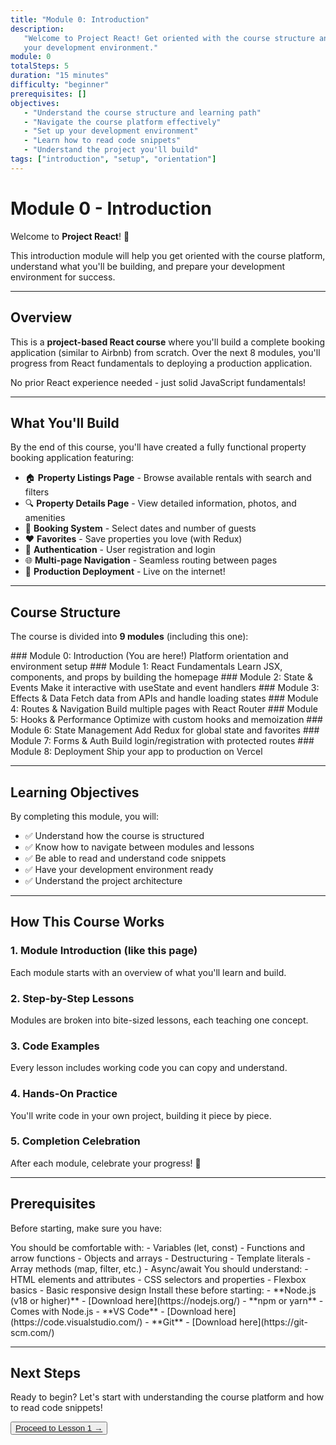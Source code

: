 ```yaml
---
title: "Module 0: Introduction"
description:
   "Welcome to Project React! Get oriented with the course structure and prepare
   your development environment."
module: 0
totalSteps: 5
duration: "15 minutes"
difficulty: "beginner"
prerequisites: []
objectives:
   - "Understand the course structure and learning path"
   - "Navigate the course platform effectively"
   - "Set up your development environment"
   - "Learn how to read code snippets"
   - "Understand the project you'll build"
tags: ["introduction", "setup", "orientation"]
---
```


# Module 0 - Introduction

Welcome to **Project React**! 🎉

This introduction module will help you get oriented with the course platform,
understand what you'll be building, and prepare your development environment for
success.

---

## Overview

This is a **project-based React course** where you'll build a complete booking
application (similar to Airbnb) from scratch. Over the next 8 modules, you'll
progress from React fundamentals to deploying a production application.

No prior React experience needed - just solid JavaScript fundamentals!

---

## What You'll Build

By the end of this course, you'll have created a fully functional property
booking application featuring:

-  🏠 **Property Listings Page** - Browse available rentals with search and
   filters
-  🔍 **Property Details Page** - View detailed information, photos, and
   amenities
-  📅 **Booking System** - Select dates and number of guests
-  ❤️ **Favorites** - Save properties you love (with Redux)
-  🔐 **Authentication** - User registration and login
-  🌐 **Multi-page Navigation** - Seamless routing between pages
-  🚀 **Production Deployment** - Live on the internet!

---

## Course Structure

The course is divided into **9 modules** (including this one):

<Steps>
   <Step>
      ### Module 0: Introduction (You are here!) Platform orientation and
      environment setup
   </Step>
   <Step>
      ### Module 1: React Fundamentals Learn JSX, components, and props by
      building the homepage
   </Step>
   <Step>
      ### Module 2: State & Events Make it interactive with useState and event
      handlers
   </Step>
   <Step>
      ### Module 3: Effects & Data Fetch data from APIs and handle loading
      states
   </Step>
   <Step>
      ### Module 4: Routes & Navigation Build multiple pages with React Router
   </Step>
   <Step>
      ### Module 5: Hooks & Performance Optimize with custom hooks and
      memoization
   </Step>
   <Step>
      ### Module 6: State Management Add Redux for global state and favorites
   </Step>
   <Step>
      ### Module 7: Forms & Auth Build login/registration with protected routes
   </Step>
   <Step>### Module 8: Deployment Ship your app to production on Vercel</Step>
</Steps>

---

## Learning Objectives

By completing this module, you will:

-  ✅ Understand how the course is structured
-  ✅ Know how to navigate between modules and lessons
-  ✅ Be able to read and understand code snippets
-  ✅ Have your development environment ready
-  ✅ Understand the project architecture

---

## How This Course Works

### 1. Module Introduction (like this page)

Each module starts with an overview of what you'll learn and build.

### 2. Step-by-Step Lessons

Modules are broken into bite-sized lessons, each teaching one concept.

### 3. Code Examples

Every lesson includes working code you can copy and understand.

### 4. Hands-On Practice

You'll write code in your own project, building it piece by piece.

### 5. Completion Celebration

After each module, celebrate your progress! 🎉

---

## Prerequisites

Before starting, make sure you have:

<Accordions type='single'>
   <Accordion id='js' title='JavaScript ES6+ Knowledge' value='js'>
      You should be comfortable with: - Variables (let, const) - Functions and
      arrow functions - Objects and arrays - Destructuring - Template literals -
      Array methods (map, filter, etc.) - Async/await
   </Accordion>

   <Accordion id='html-css' title='HTML & CSS Basics' value='html-css'>
      You should understand: - HTML elements and attributes - CSS selectors and
      properties - Flexbox basics - Basic responsive design
   </Accordion>

   <Accordion id='tools' title='Development Tools' value='tools'>
      Install these before starting: - **Node.js (v18 or higher)** - [Download
      here](https://nodejs.org/) - **npm or yarn** - Comes with Node.js - **VS
      Code** - [Download here](https://code.visualstudio.com/) - **Git** -
      [Download here](https://git-scm.com/)
   </Accordion>
</Accordions>

---

## Next Steps

Ready to begin? Let's start with understanding the course platform and how to
read code snippets!

<div className='mt-6'>
   <Button asChild>
      <a href='/docs/react/m0/lesson-1'>Proceed to Lesson 1 →</a>
   </Button>
</div>
